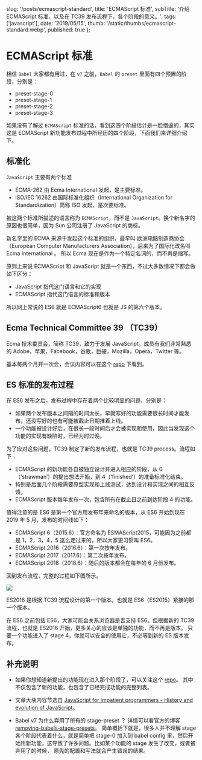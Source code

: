 
  slug: '/posts/ecmascript-standard',
  title: 'ECMAScript 标准',
  subTitle: '介绍 ECMAScript 标准，以及在 TC39 发布流程下，各个阶段的意义。',
  tags: ['javascript'],
  date: '2019/05/15',
  thumb: '/static/thumbs/ecmascript-standard.webp',
  published: true
};


# ECMAScript 标准

相信 `Babel` 大家都有用过，在 `v7` 之前，`Babel` 的 `preset` 里面有四个预置的阶段，分别是：

- preset-stage-0
- preset-stage-1
- preset-stage-2
- preset-stage-3

如果没有了解过 `ECMAScript` 标准的话，看到这四个阶段估计是一脸懵逼的，其实这是 ECMAScript 新功能发布过程中所经历的四个阶段，下面我们来详细介绍下。

## 标准化

`JavaScript` 主要有两个标准

- ECMA-262 由 Ecma International 发起，是主要标准。
- ISO/IEC 16262 由国际标准化组织（International Organization for Standardization）简称 ISO 发起，是次要标准。

被这两个标准所描述的语言称为 `ECMAScript`，而不是 `JavaScript`。换个新名字的原因也很简单，因为 Sun 公司注册了 JavaScript 的商标。

新名字里的 ECMA 来源于发起这个标准的组织，最早叫 欧洲电脑制造商协会（European Computer Manufacturers Association），后来为了国际化改名叫 Ecma International 。
所以 Ecma 现在是作为一个特定名词的，而不再是缩写。

原则上来说 ECMAScript 和 JavaScript 就是一个东西，不过大多数情况下都会做如下区分：

- JavaScript 指代这门语言和它的实现
- ECMAScript 指代这门语言的标准和版本

所以网上常说的 ES6 就是 ECMAScript6 也就是 JS 的第六个版本。

## Ecma Technical Committee 39 （TC39）

Ecma 技术委员会，简称 TC39，致力于发展 JavaScript。成员有我们非常熟悉的 Adobe，苹果，Facebook，谷歌，巨硬，Mozilla，Opera，Twitter 等。

基本每两个月开一次会，会议内容可以在这个 [repo](https://github.com/tc39/tc39-notes/) 下看到。

## ES 标准的发布过程

在 ES6 发布之后，发布过程中存在着两个比较明显的问题，分别是：

- 如果两个发布版本之间隔的时间太长，早就写好的功能需要很长时间才能发布，还没写好的也有可能被截止日期推着上线。
- 一个功能被设计好后，在很长一段时间后才会被实现和使用，因此当发现这个功能的实现有缺陷时，已经为时过晚。

为了应对这些问题，TC39 制定了新的发布流程，也就是 TC39 process。流程如下：

- ECMAScript 的新功能各自被独立设计并进入相应的阶段，从 0（‘strawman’）的提出想法开始，到 4（‘finished’）的准备标准化结束。
- 特别是后面几个阶段需要原型实现和上线测试，达到设计和实现之间的相互反馈。
- ECMAScript 版本每年发布一次，包含所有在截止日之前到达阶段 4 的功能。

值得注意的是 ES6 是第一个官方用发布年来命名的版本，从 ES6 开始到现在 2019 年 5 月，发布的时间线如下：

- ECMAScript 6（2015.6）：官方命名为 ESMAScript2015，可能因为之前都是 1，2，3，4，5 这么走过来的，所以大家更习惯叫 ES6。
- ECMAScript 2016（2016.6）：第一次按年发布。
- ECMAScript 2017（2017.6）：第二次按年发布。
- ECMAScript 2018（2018.6）：随后的版本都会在每年的 6 月份发布。

回到发布流程，完整的过程如下图所示。

<img src="/static/posts/ecmascript-standard/tc39_process.webp" />

ES2016 是根据 TC39 流程设计的第一个版本，也就是 ES6（ES2015）紧接的那一个版本。

在 ES6 之前包括 ES6，大家可能会关系浏览器是否支持 ES6。但根据新的 TC39 流程，也就是 ES2016 开始，更多关心的应该是单独的功能，而不再是版本。
只要一个功能进入了 stage 4，你就可以安全的使用它，不必等到新的 ES 版本发布。

## 补充说明

- 如果你想知道新提出的功能现在进入那个阶段了，可以关注这个 [repo](https://github.com/tc39/proposals)。
  其中不仅包含了新的功能，也包含了已经完成功能的完整列表。

- 文章大块内容节选自 [JavaScript for impatient programmers - History and evolution of JavaScript](http://exploringjs.com/impatient-js/ch_history.html)。

- Babel v7 为什么弃用了所有的 stage-preset ？ 详情可以看官方的博客 [removing-babels-stage-presets](https://babeljs.io/blog/2018/07/27/removing-babels-stage-presets)。
  简单概括下就是，很多人并不理解 stage 各个阶段代表着什么，就是简单把 stage-0 加入到 babel config 里，然后开始用新功能，这导致了许多问题。比如某个功能的 stage 发生了改变，或者被弃用了的时候，
  原先的配置和写法就会产生错误的结果。

